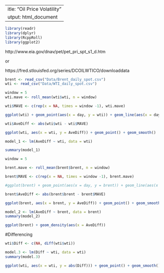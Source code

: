  ---
title: "Oil Price Volatility"
output: html_document
---

```r
library(readr)
library(dplyr)
library(RcppRoll)
library(ggplot2)
```

http://www.eia.gov/dnav/pet/pet_pri_spt_s1_d.htm

or

https://fred.stlouisfed.org/series/DCOILWTICO/downloaddata

```r
brent <- read_csv("Data/Brent_daily_spot.csv")
wti <- read_csv("Data/WTI_daily_spot.csv")
```

```r
window = 5
wti.mave <- roll_mean(wti$wti, n = window)

wti$MAVE <- c(rep(x = NA, times = window -1), wti.mave)

ggplot(wti) + geom_point(aes(x = day, y = wti)) + geom_line(aes(x = day, y = MAVE), color = 'red')

wti$AveDiff <- abs(wti$wti - wti$MAVE)

ggplot(wti, aes(x = wti, y = AveDiff)) + geom_point() + geom_smooth()

model_1 <- lm(AveDiff ~ wti, data = wti)

summary(model_1)

```



```r
window = 5

brent.mave <- roll_mean(brent$brent, n = window)

brent$MAVE <- c(rep(x = NA, times = window -1), brent.mave)

#ggplot(brent) + geom_point(aes(x = day, y = brent)) + geom_line(aes(x = day, y = MAVE), color = 'red')

brent$AveDiff <- abs(brent$brent - brent$MAVE)

ggplot(brent, aes(x = brent, y = AveDiff)) + geom_point() + geom_smooth()

model_2 <- lm(AveDiff ~ brent, data = brent)
summary(model_2)

ggplot(brent) + geom_density(aes(x = AveDiff))
```


#Differencing
```r
wti$Diff <- c(NA, diff(wti$wti))

model.3 <- lm(Diff ~ wti, data = wti)
summary(model.3)

ggplot(wti, aes(x = wti, y = abs(Diff))) + geom_point() + geom_smooth()
```

